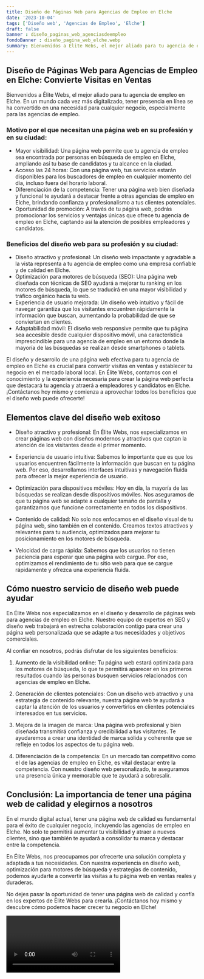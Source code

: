 ```yaml
---
title: Diseño de Páginas Web para Agencias de Empleo en Elche
date: '2023-10-04'
tags: ['Diseño web', 'Agencias de Empleo', 'Elche']
draft: false
banner : diseño_paginas_web_agenciasdeempleo
fondoBanner : diseño_pagina_web_elche.webp
summary: Bienvenidos a Élite Webs, el mejor aliado para tu agencia de empleo en Elche. En un mundo cada vez más digitalizado, tener presencia en línea se ha convertido en una necesidad para cualquier negocio, especialmente para las agencias de empleo.
---
```


## Diseño de Páginas Web para Agencias de Empleo en Elche: Convierte Visitas en Ventas

Bienvenidos a Élite Webs, el mejor aliado para tu agencia de empleo en Elche. En un mundo cada vez más digitalizado, tener presencia en línea se ha convertido en una necesidad para cualquier negocio, especialmente para las agencias de empleo.

### Motivo por el que necesitan una página web en su profesión y en su ciudad:

- Mayor visibilidad: Una página web permite que tu agencia de empleo sea encontrada por personas en búsqueda de empleo en Elche, ampliando así tu base de candidatos y tu alcance en la ciudad.
- Acceso las 24 horas: Con una página web, tus servicios estarán disponibles para los buscadores de empleo en cualquier momento del día, incluso fuera del horario laboral.
- Diferenciación de la competencia: Tener una página web bien diseñada y funcional te ayudará a destacar frente a otras agencias de empleo en Elche, brindando confianza y profesionalismo a tus clientes potenciales.
- Oportunidad de promoción: A través de tu página web, podrás promocionar los servicios y ventajas únicas que ofrece tu agencia de empleo en Elche, captando así la atención de posibles empleadores y candidatos.

### Beneficios del diseño web para su profesión y su ciudad:

- Diseño atractivo y profesional: Un diseño web impactante y agradable a la vista representa a tu agencia de empleo como una empresa confiable y de calidad en Elche.
- Optimización para motores de búsqueda (SEO): Una página web diseñada con técnicas de SEO ayudará a mejorar tu ranking en los motores de búsqueda, lo que se traducirá en una mayor visibilidad y tráfico orgánico hacia tu web.
- Experiencia de usuario mejorada: Un diseño web intuitivo y fácil de navegar garantiza que los visitantes encuentren rápidamente la información que buscan, aumentando la probabilidad de que se conviertan en clientes.
- Adaptabilidad móvil: El diseño web responsive permite que tu página sea accesible desde cualquier dispositivo móvil, una característica imprescindible para una agencia de empleo en un entorno donde la mayoría de las búsquedas se realizan desde smartphones o tablets.

El diseño y desarrollo de una página web efectiva para tu agencia de empleo en Elche es crucial para convertir visitas en ventas y establecer tu negocio en el mercado laboral local. En Élite Webs, contamos con el conocimiento y la experiencia necesaria para crear la página web perfecta que destacará tu agencia y atraerá a empleadores y candidatos en Elche. ¡Contáctanos hoy mismo y comienza a aprovechar todos los beneficios que el diseño web puede ofrecerte!

<GifSeo />

<Cta />

## Elementos clave del diseño web exitoso

- Diseño atractivo y profesional: En Élite Webs, nos especializamos en crear páginas web con diseños modernos y atractivos que captan la atención de los visitantes desde el primer momento.

- Experiencia de usuario intuitiva: Sabemos lo importante que es que los usuarios encuentren fácilmente la información que buscan en tu página web. Por eso, desarrollamos interfaces intuitivas y navegación fluida para ofrecer la mejor experiencia de usuario.

- Optimización para dispositivos móviles: Hoy en día, la mayoría de las búsquedas se realizan desde dispositivos móviles. Nos aseguramos de que tu página web se adapte a cualquier tamaño de pantalla y garantizamos que funcione correctamente en todos los dispositivos.

- Contenido de calidad: No solo nos enfocamos en el diseño visual de tu página web, sino también en el contenido. Creamos textos atractivos y relevantes para tu audiencia, optimizados para mejorar tu posicionamiento en los motores de búsqueda.

- Velocidad de carga rápida: Sabemos que los usuarios no tienen paciencia para esperar que una página web cargue. Por eso, optimizamos el rendimiento de tu sitio web para que se cargue rápidamente y ofrezca una experiencia fluida.

## Cómo nuestro servicio de diseño web puede ayudar

En Élite Webs nos especializamos en el diseño y desarrollo de páginas web para agencias de empleo en Elche. Nuestro equipo de expertos en SEO y diseño web trabajará en estrecha colaboración contigo para crear una página web personalizada que se adapte a tus necesidades y objetivos comerciales.

Al confiar en nosotros, podrás disfrutar de los siguientes beneficios:

1. Aumento de la visibilidad online: Tu página web estará optimizada para los motores de búsqueda, lo que te permitirá aparecer en los primeros resultados cuando las personas busquen servicios relacionados con agencias de empleo en Elche.

2. Generación de clientes potenciales: Con un diseño web atractivo y una estrategia de contenido relevante, nuestra página web te ayudará a captar la atención de los usuarios y convertirlos en clientes potenciales interesados en tus servicios.

3. Mejora de la imagen de marca: Una página web profesional y bien diseñada transmitirá confianza y credibilidad a tus visitantes. Te ayudaremos a crear una identidad de marca sólida y coherente que se refleje en todos los aspectos de tu página web.

4. Diferenciación de la competencia: En un mercado tan competitivo como el de las agencias de empleo en Elche, es vital destacar entre la competencia. Con nuestro diseño web personalizado, te aseguramos una presencia única y memorable que te ayudará a sobresalir.

## Conclusión: La importancia de tener una página web de calidad y elegirnos a nosotros

En el mundo digital actual, tener una página web de calidad es fundamental para el éxito de cualquier negocio, incluyendo las agencias de empleo en Elche. No solo te permitirá aumentar tu visibilidad y atraer a nuevos clientes, sino que también te ayudará a consolidar tu marca y destacar entre la competencia.

En Élite Webs, nos preocupamos por ofrecerte una solución completa y adaptada a tus necesidades. Con nuestra experiencia en diseño web, optimización para motores de búsqueda y estrategias de contenido, podemos ayudarte a convertir las visitas a tu página web en ventas reales y duraderas.

No dejes pasar la oportunidad de tener una página web de calidad y confía en los expertos de Élite Webs para crearla. ¡Contáctanos hoy mismo y descubre cómo podemos hacer crecer tu negocio en Elche!

<Video />

<CtaBot job='Agencias de Empleo' city='Elche'/>

<Gmaps query='Elche+españa+maps' />